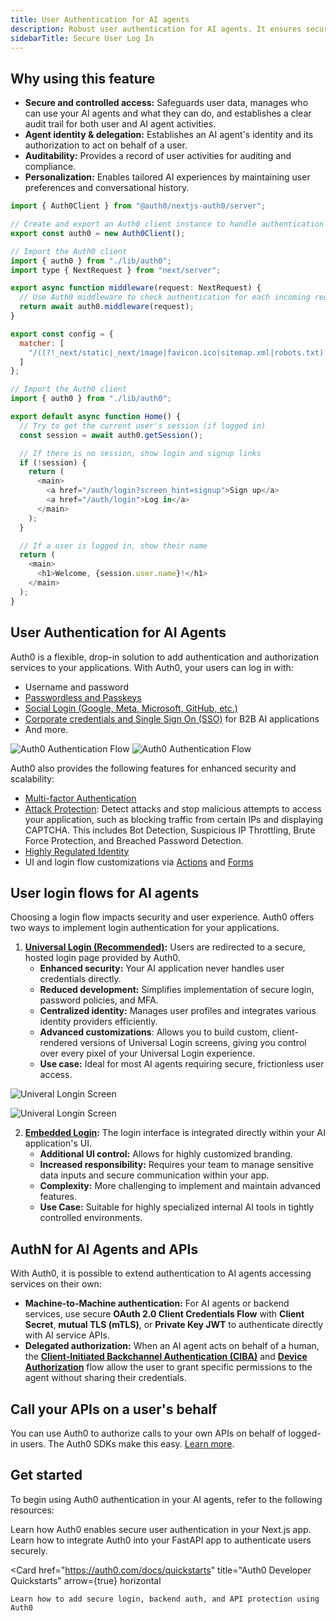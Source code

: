 ```yaml
---
title: User Authentication for AI agents
description: Robust user authentication for AI agents. It ensures security, protects data, and controls access to features.
sidebarTitle: Secure User Log In
---
```


## Why using this feature

- **Secure and controlled access:** Safeguards user data, manages who can use your AI agents and what they can do, and establishes a clear audit trail for both user and AI agent activities.
- **Agent identity & delegation:** Establishes an AI agent's identity and its authorization to act on behalf of a user.
- **Auditability:** Provides a record of user activities for auditing and compliance.
- **Personalization:** Enables tailored AI experiences by maintaining user preferences and conversational history.

<CodeGroup>

```javascript src/lib/auth0.ts
import { Auth0Client } from "@auth0/nextjs-auth0/server";

// Create and export an Auth0 client instance to handle authentication
export const auth0 = new Auth0Client();
```

```javascript src/middleware.ts
// Import the Auth0 client
import { auth0 } from "./lib/auth0";
import type { NextRequest } from "next/server";

export async function middleware(request: NextRequest) {
  // Use Auth0 middleware to check authentication for each incoming request
  return await auth0.middleware(request);
}

export const config = {
  matcher: [
    "/((?!_next/static|_next/image|favicon.ico|sitemap.xml|robots.txt).*)"
  ]
};
```

```javascript src/app/home/page.tsx
// Import the Auth0 client
import { auth0 } from "./lib/auth0";

export default async function Home() {
  // Try to get the current user's session (if logged in)
  const session = await auth0.getSession();

  // If there is no session, show login and signup links
  if (!session) {
    return (
      <main>
        <a href="/auth/login?screen_hint=signup">Sign up</a>
        <a href="/auth/login">Log in</a>
      </main>
    );
  }

  // If a user is logged in, show their name
  return (
    <main>
      <h1>Welcome, {session.user.name}!</h1>
    </main>
  );
}
```
</CodeGroup>

## User Authentication for AI Agents

Auth0 is a flexible, drop-in solution to add authentication and authorization services to your applications. With Auth0, your users can log in with:

- Username and password
- [Passwordless and Passkeys](https://auth0.com/docs/authenticate/passwordless)
- [Social Login (Google, Meta, Microsoft, GitHub, etc.)](https://auth0.com/docs/authenticate/passwordless#social-login)
- [Corporate credentials and Single Sign On (SSO)](https://auth0.com/docs/authenticate/single-sign-on) for B2B AI applications
- And more.

<Frame>
  <img
    className="hidden dark:block"
    src="/img/intro/authentication_for_users_of_ai_applications_diagram_dark.png"
    alt="Auth0 Authentication Flow"
  />
  <img
    className="block dark:hidden"
    src="/img/intro/authentication_for_users_of_ai_applications_diagram_light.png"
    alt="Auth0 Authentication Flow"
  />
</Frame>

Auth0 also provides the following features for enhanced security and scalability:

- [Multi-factor Authentication](https://auth0.com/docs/secure/multi-factor-authentication)
- [Attack Protection](https://auth0.com/docs/secure/attack-protection): Detect attacks and stop malicious attempts to access your application, such as blocking traffic from certain IPs and displaying CAPTCHA. This includes Bot Detection, Suspicious IP Throttling, Brute Force Protection, and Breached Password Detection.
- [Highly Regulated Identity](https://auth0.com/docs/secure/highly-regulated-identity)
- UI and login flow customizations via [Actions](https://auth0.com/docs/customize/actions) and [Forms](https://auth0.com/docs/customize/forms)

## User login flows for AI agents

Choosing a login flow impacts security and user experience. Auth0 offers two ways to implement login authentication for your applications.

1. [**Universal Login (Recommended)**](https://auth0.com/docs/authenticate/login/auth0-universal-login)**:** Users are redirected to a secure, hosted login page provided by Auth0.
   - **Enhanced security:** Your AI application never handles user credentials directly.
   - **Reduced development:** Simplifies implementation of secure login, password policies, and MFA.
   - **Centralized identity:** Manages user profiles and integrates various identity providers efficiently.
   - **Advanced customizations**: Allows you to build custom, client-rendered versions of Universal Login screens, giving you control over every pixel of your Universal Login experience.
   - **Use case:** Ideal for most AI agents requiring secure, frictionless user access.

<Frame>
<img
  className="block dark:hidden"
  src="/img/login_light.png"
  alt="Univeral Longin Screen"
/>

<img
  className="hidden dark:block"
  src="/img/login_dark.png"
  alt="Univeral Longin Screen"
/>
</Frame>

2. [**Embedded Login**](https://auth0.com/docs/authenticate/login/embedded-login)**:** The login interface is integrated directly within your AI application's UI.
   - **Additional UI control:** Allows for highly customized branding.
   - **Increased responsibility:** Requires your team to manage sensitive data inputs and secure communication within your app.
   - **Complexity:** More challenging to implement and maintain advanced features.
   - **Use Case:** Suitable for highly specialized internal AI tools in tightly controlled environments.

## AuthN for AI Agents and APIs

With Auth0, it is possible to extend authentication to AI agents accessing services on their own:

- **Machine-to-Machine authentication:** For AI agents or backend services, use secure **OAuth 2.0 Client Credentials Flow** with **Client Secret**, **mutual TLS (mTLS)**, or **Private Key JWT** to authenticate directly with AI service APIs.
- **Delegated authorization:** When an AI agent acts on behalf of a human, the **[Client-Initiated Backchannel Authentication (CIBA)](https://auth0.com/docs/get-started/authentication-and-authorization-flow/client-initiated-backchannel-authentication-flow/user-authentication-with-ciba)** and **[Device Authorization](https://auth0.com/docs/get-started/authentication-and-authorization-flow/device-authorization-flow)** flow allow the user to grant specific permissions to the agent without sharing their credentials.

## Call your APIs on a user's behalf

You can use Auth0 to authorize calls to your own APIs on behalf of logged-in users. The Auth0 SDKs make this easy. [Learn more](/calling-apis/langgraph/intro/call-your-apis-on-users-behalf).

## Get started

To begin using Auth0 authentication in your AI agents, refer to the following resources:

<Columns>
  <Card
    href="/get-started/user-authentication#next-js"
    title="User Authentication for Next.js"
    horizontal
  >
    Learn how Auth0 enables secure user authentication in your Next.js app.
  </Card>
  <Card
    href="/get-started/user-authentication#fastapi"
    title="User Authentication for FastAPI"
    horizontal
  >
    Learn how to integrate Auth0 into your FastAPI app to authenticate users securely.
  </Card>

  <Card
    href="https://auth0.com/docs/quickstarts"
    title="Auth0 Developer Quickstarts"
    arrow={true}
    horizontal
  >
    Learn how to add secure login, backend auth, and API protection using Auth0
  </Card>
</Columns>


<StarterKits />


<Panel>
  <OverviewTocs
    sections={[
      {
        title: "Learn more",
        links: [
          { label: "Auth0 Docs", href: "https://auth0.com/docs/articles" },
          { label: "Authentication API", href: "https://auth0.com/docs/api/authentication" },
          { label: "Auth0 SDKs", href: "https://auth0.com/docs/libraries" }
        ]
      }
    ]}
  />
</Panel>
